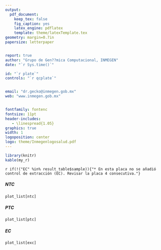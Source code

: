 ```yaml
---
output: 
  pdf_document:
    keep_tex: false
    fig_caption: yes
    latex_engine: pdflatex
    template: theme/latexTemplate.tex
geometry: margin=0.7in
papersize: letterpaper


report: true
author: "Grupo de Gen??mica Computacional, INMEGEN"
date: "`r Sys.time()`"

id: "`r plate`"
controls: "`r qcplate`"


email: "dr.gecko@inmegen.gob.mx"
web: "www.inmegen.gob.mx"


fontfamily: fontenc
fontsize: 11pt
header-includes:
   - \linespread{1.05}
graphics: true
width: 1
logoposition: center
logo: theme/Inmegenlogosalud.pdf
---
```

```r

library(knitr)
kable(my_r)
```  

\scriptsize `r if(!("EC" %in% result_table$sample)){"* En esta placa no se añadió control de extracción (EC). Revisar la placa 4 consecutiva."}`  \par  

##### NTC

```r

plot_list[ntc]

```
\pagebreak

##### PTC

```r

plot_list[ptc]

```
\pagebreak

##### EC

```r

plot_list[exc]

```

